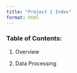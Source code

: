 ```yaml
---
title: "Project 1 Index"
format: html
---
```


### Table of Contents:

1.  Overview

2.  Data Processing
